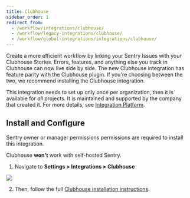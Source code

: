 ```yaml
---
title: Clubhouse
sidebar_order: 1
redirect_from:
  - /workflow/integrations/clubhouse/
  - /workflow/legacy-integrations/clubhouse/
  - /workflow/global-integrations/integrations/clubhouse/
---
```


Create a more efficient workflow by linking your Sentry Issues with your Clubhouse Stories. Errors, features, and anything else you track in Clubhouse can now live side by side. The new Clubhouse integration has feature parity with the Clubhouse plugin. If you're choosing between the two, we recommend installing the Clubhouse integration.

This integration needs to set up only once per organization, then it is available for _all_ projects. It is maintained and supported by the company that created it. For more details, see [Integration Platform](/product/integrations/integration-platform/).

## Install and Configure

<Alert title="Note" level="info">
Sentry owner or manager permissions permissions are required to install this integration. 

Clubhouse **won't** work with self-hosted Sentry.
</Alert>

1. Navigate to **Settings > Integrations > Clubhouse**

  ![](clubhouse.png)

2. Then, follow the full [Clubhouse installation instructions](https://help.clubhouse.io/hc/en-us/articles/360026979272-Setting-up-the-Sentry-Integration).
